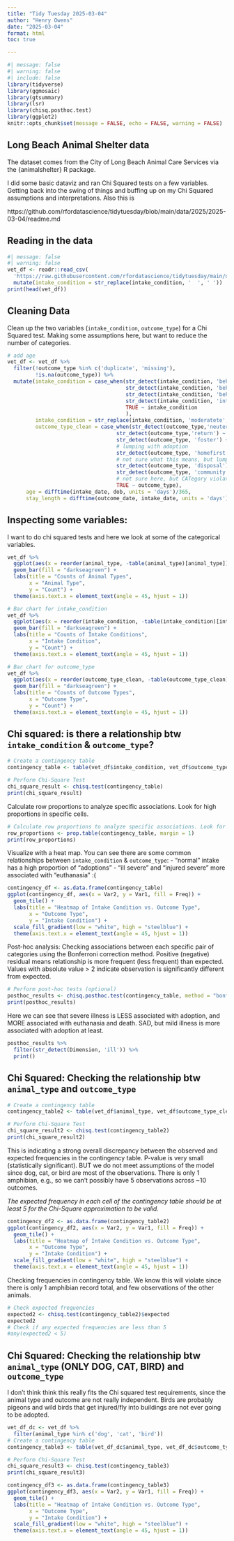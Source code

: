 ```yaml
---
title: "Tidy Tuesday 2025-03-04"
author: "Henry Owens"
date: "2025-03-04"
format: html
toc: true

---
```


```r
#| message: false
#| warning: false
#| include: false
library(tidyverse)
library(ggmosaic)
library(gtsummary)
library(lsr)
library(chisq.posthoc.test)
library(ggplot2)
knitr::opts_chunk$set(message = FALSE, echo = FALSE, warning = FALSE)
```

## Long Beach Animal Shelter data  
The dataset comes from the City of Long Beach Animal Care Services via the {animalshelter} R package.

I did some basic dataviz and ran Chi Squared tests on a few variables. Getting back into the swing of things and buffing up on my Chi Squared assumptions and interpretations. Also this is   

https://github.com/rfordatascience/tidytuesday/blob/main/data/2025/2025-03-04/readme.md

## Reading in the data
```r
#| message: false
#| warning: false
vet_df <- readr::read_csv(
  'https://raw.githubusercontent.com/rfordatascience/tidytuesday/main/data/2025/2025-03-04/longbeach.csv') %>% 
  mutate(intake_condition = str_replace(intake_condition, '  ', ' '))
print(head(vet_df))
```

## Cleaning Data
Clean up the two variables (`intake_condition`, `outcome_type`) for a Chi Squared test. Making some assumptions here, but want to reduce the number of categories.   
```r
# add age
vet_df <- vet_df %>% 
  filter(!outcome_type %in% c('duplicate', 'missing'), 
         !is.na(outcome_type)) %>% 
  mutate(intake_condition = case_when(str_detect(intake_condition, 'behavior moderate') ~ 'ill moderate',
                                      str_detect(intake_condition, 'behavior mild') ~ 'ill mild',
                                      str_detect(intake_condition, 'behavior severe') ~ 'ill severe',
                                      str_detect(intake_condition, 'intakeexam') ~ 'normal',
                                      TRUE ~ intake_condition
                                      ),
         intake_condition = str_replace(intake_condition, 'moderatete', 'moderate'),
         outcome_type_clean = case_when(str_detect(outcome_type,'neuter') ~ 'neuter', 
                                   str_detect(outcome_type,'return') ~ 'return', 
                                   str_detect(outcome_type, 'foster') ~ 'adoption',
                                   # lumping with adoption
                                   str_detect(outcome_type, 'homefirst') ~ 'adoption', 
                                   # not sure what this means, but lumping with adoption. could be wrong
                                   str_detect(outcome_type, 'disposal') ~ 'died', 
                                   str_detect(outcome_type, 'community cat') ~ 'return',
                                   # not sure here, but CATegory violates chisq assumption of no impossible combinations
                                   TRUE ~ outcome_type),
      age = difftime(intake_date, dob, units = 'days')/365,
      stay_length = difftime(outcome_date, intake_date, units = 'days')) 
```

## Inspecting some variables:


I want to do chi squared tests and here we look at some of the categorical variables. 
```r
vet_df %>%
  ggplot(aes(x = reorder(animal_type, -table(animal_type)[animal_type]))) +  # Sort in descending order
  geom_bar(fill = "darkseagreen") +  
  labs(title = "Counts of Animal Types",
       x = "Animal Type",
       y = "Count") +
  theme(axis.text.x = element_text(angle = 45, hjust = 1))
```


```r
# Bar chart for intake_condition
vet_df %>%
  ggplot(aes(x = reorder(intake_condition, -table(intake_condition)[intake_condition]))) +  # Sort in descending order
  geom_bar(fill = "darkseagreen") +  
  labs(title = "Counts of Intake Conditions",
       x = "Intake Condition",
       y = "Count") +
  theme(axis.text.x = element_text(angle = 45, hjust = 1))  
```

```r
# Bar chart for outcome_type
vet_df %>%
  ggplot(aes(x = reorder(outcome_type_clean, -table(outcome_type_clean)[outcome_type_clean]))) +  # Sort in descending order
  geom_bar(fill = "darkseagreen") +  
  labs(title = "Counts of Outcome Types",
       x = "Outcome Type",
       y = "Count") +
  theme(axis.text.x = element_text(angle = 45, hjust = 1))  
```


## Chi squared: is there a relationship btw `intake_condition` & `outcome_type`?


```r
# Create a contingency table
contingency_table <- table(vet_df$intake_condition, vet_df$outcome_type_clean)

# Perform Chi-Square Test
chi_square_result <- chisq.test(contingency_table)
print(chi_square_result)
```

Calculate row proportions to analyze specific associations. Look for high proportions in specific cells.  
```r
# Calculate row proportions to analyze specific associations. Look for high proportions in specific cells.
row_proportions <- prop.table(contingency_table, margin = 1)
print(row_proportions)

```


Visualize with a heat map. You can see there are some common relationships between `intake_condition` & `outcome_type`:
- "normal" intake has a high proportion of "adoptions"
- "ill severe" and "injured severe" more associated with "euthanasia" :(  
```r
contingency_df <- as.data.frame(contingency_table)
ggplot(contingency_df, aes(x = Var2, y = Var1, fill = Freq)) +
  geom_tile() +
  labs(title = "Heatmap of Intake Condition vs. Outcome Type",
       x = "Outcome Type",
       y = "Intake Condition") +
  scale_fill_gradient(low = "white", high = "steelblue") +
  theme(axis.text.x = element_text(angle = 45, hjust = 1))
```

Post-hoc analysis: Checking associations between each specific pair of categories using the Bonferroni correction method. Positive (negative) residual means relationship is more frequent (less frequent) than expected. Values with absolute value > 2 indicate observation is significantly different from expected.  
```r
# Perform post-hoc tests (optional)
posthoc_results <- chisq.posthoc.test(contingency_table, method = "bonferroni")
print(posthoc_results)
```

Here we can see that severe illness is LESS associated with adoption, and MORE associated with euthanasia and death. SAD, but mild illness is more associated with adoption at least.  
```r
posthoc_results %>% 
  filter(str_detect(Dimension, 'ill')) %>% 
  print()
```


## Chi Squared: Checking the relationship btw `animal_type` and `outcome_type`
```r
# Create a contingency table
contingency_table2 <- table(vet_df$animal_type, vet_df$outcome_type_clean)

# Perform Chi-Square Test
chi_square_result2 <- chisq.test(contingency_table2)
print(chi_square_result2)
```
This is indicating a strong overall discrepancy between the observed and expected frequencies in the contingency table. P-value is very small (statistically significant). BUT we do not meet assumptions of the model since dog, cat, or bird are most of the observations. There is only 1 amphibian, e.g., so we can't possibly have 5 observations across ~10 outcomes. 

*The expected frequency in each cell of the contingency table should be at least 5 for the Chi-Square approximation to be valid.*

```r
contingency_df2 <- as.data.frame(contingency_table2)
ggplot(contingency_df2, aes(x = Var2, y = Var1, fill = Freq)) +
  geom_tile() +
  labs(title = "Heatmap of Intake Condition vs. Outcome Type",
       x = "Outcome Type",
       y = "Intake Condition") +
  scale_fill_gradient(low = "white", high = "steelblue") +
  theme(axis.text.x = element_text(angle = 45, hjust = 1))
```

Checking frequencies in contingency table. We know this will violate since there is only 1 amphibian record total, and few observations of the other animals.
```r
# Check expected frequencies
expected2 <- chisq.test(contingency_table2)$expected
expected2
# Check if any expected frequencies are less than 5
#any(expected2 < 5)
```

## Chi Squared: Checking the relationship btw `animal_type` (ONLY DOG, CAT, BIRD) and `outcome_type`

I don't think think this really fits the Chi squared test requirements, since the animal type and outcome are not really independent. Birds are probably pigeons and wild birds that get injured/fly into buildings are not ever going to be adopted.  
```r
vet_df_dc <- vet_df %>% 
  filter(animal_type %in% c('dog', 'cat', 'bird'))
# Create a contingency table
contingency_table3 <- table(vet_df_dc$animal_type, vet_df_dc$outcome_type_clean)

# Perform Chi-Square Test
chi_square_result3 <- chisq.test(contingency_table3)
print(chi_square_result3)
```

```r
contingency_df3 <- as.data.frame(contingency_table3)
ggplot(contingency_df3, aes(x = Var2, y = Var1, fill = Freq)) +
  geom_tile() +
  labs(title = "Heatmap of Intake Condition vs. Outcome Type",
       x = "Outcome Type",
       y = "Intake Condition") +
  scale_fill_gradient(low = "white", high = "steelblue") +
  theme(axis.text.x = element_text(angle = 45, hjust = 1))
```
